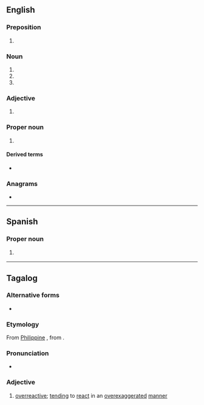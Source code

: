 {{also|oa|.o'a|oa'|óa|ōa|o.a.|o. Ä.}}
==English==

===Preposition===
{{head|en|preposition}}

# {{init of|en|[[on or about]]}}

===Noun===
{{head|en|noun}}

# {{init of|en|{{w|open access}}}}
# {{init of|en|[[organizing]]/organising [[authority]]}}
# {{init of|en|office assistant}}

===Adjective===
{{en-adj}}

# {{lb|en|Philippines}} {{initialism of|en|overacting}}
#: {{ux|en|He's even more '''OA''' than you.|He's even more '''overreactive''' than you.}}

===Proper noun===
{{en-proper noun}}

# {{lb|en|scouting}} {{w|Order of the Arrow}}

====Derived terms====
* {{l|en|OAer}}

===Anagrams===
* {{anagrams|en|a=ao|A&O|AO|Ao|a.o.|ao}}

----

==Spanish==

===Proper noun===
{{head|es|proper noun}}

# {{abbreviation of|es|Oaxaca}} {{gloss|Mexican state}}

----

==Tagalog==

===Alternative forms===
* {{l|tl|O.A.}}

===Etymology===
From [[Philippine English|Philippine]] {{bor|tl|en|OA}}, from {{initialism of|tl|{{der|tl|en|overacting}}}}.

===Pronunciation===
* {{tl-IPA|o7ey}}

===Adjective===
{{tl-adj}}

# [[overreactive]]; [[tending]] to [[react]] in an [[overexaggerated]] [[manner]]
#: {{ux|tl|Ang '''OA''' mo kasi e!|It's cuz you're so '''overreactive'''!}}
#: {{ux|tl|Napaka-'''OA''' mo naman!|You're so '''overreactive'''!}}
#: {{ux|tl|Wag kang '''OA'''!|Don't be '''overreactive'''!}}